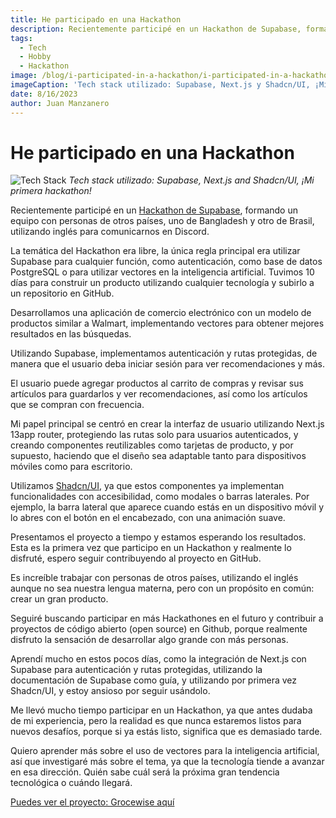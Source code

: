 ```yaml
---
title: He participado en una Hackathon
description: Recientemente participé en un Hackathon de Supabase, formando un equipo con personas de otros países.
tags: 
  - Tech
  - Hobby
  - Hackathon
image: /blog/i-participated-in-a-hackathon/i-participated-in-a-hackathon-banner.png
imageCaption: 'Tech stack utilizado: Supabase, Next.js y Shadcn/UI, ¡Mi primera hackathon!'
date: 8/16/2023
author: Juan Manzanero
---
```


# He participado en una Hackathon

![Tech Stack](/blog/i-participated-in-a-hackathon/i-participated-in-a-hackathon-banner.png)
*Tech stack utilizado: Supabase, Next.js and Shadcn/UI, ¡Mi primera hackathon!*

<PostData date='16 de Agosto del 2023' author='Juan Manzanero' />

Recientemente participé en un [Hackathon de Supabase](https://supabase.com/blog/supabase-lw8-hackathon), formando un equipo con personas de otros países, uno de Bangladesh y otro de Brasil, utilizando inglés para comunicarnos en Discord.

La temática del Hackathon era libre, la única regla principal era utilizar Supabase para cualquier función, como autenticación, como base de datos PostgreSQL o para utilizar vectores en la inteligencia artificial. Tuvimos 10 días para construir un producto utilizando cualquier tecnología y subirlo a un repositorio en GitHub.

Desarrollamos una aplicación de comercio electrónico con un modelo de productos similar a Walmart, implementando vectores para obtener mejores resultados en las búsquedas.

Utilizando Supabase, implementamos autenticación y rutas protegidas, de manera que el usuario deba iniciar sesión para ver recomendaciones y más.

El usuario puede agregar productos al carrito de compras y revisar sus artículos para guardarlos y ver recomendaciones, así como los artículos que se compran con frecuencia.

Mi papel principal se centró en crear la interfaz de usuario utilizando Next.js 13app router, protegiendo las rutas solo para usuarios autenticados, y creando componentes reutilizables como tarjetas de producto, y por supuesto, haciendo que el diseño sea adaptable tanto para dispositivos móviles como para escritorio.

Utilizamos [Shadcn/UI](https://ui.shadcn.com/), ya que estos componentes ya implementan funcionalidades con accesibilidad, como modales o barras laterales. Por ejemplo, la barra lateral que aparece cuando estás en un dispositivo móvil y lo abres con el botón en el encabezado, con una animación suave.

Presentamos el proyecto a tiempo y estamos esperando los resultados. Esta es la primera vez que participo en un Hackathon y realmente lo disfruté, espero seguir contribuyendo al proyecto en GitHub.

Es increíble trabajar con personas de otros países, utilizando el inglés aunque no sea nuestra lengua materna, pero con un propósito en común: crear un gran producto.

Seguiré buscando participar en más Hackathones en el futuro y contribuir a proyectos de código abierto (open source) en Github, porque realmente disfruto la sensación de desarrollar algo grande con más personas.

Aprendí mucho en estos pocos días, como la integración de Next.js con Supabase para autenticación y rutas protegidas, utilizando la documentación de Supabase como guía, y utilizando por primera vez Shadcn/UI, y estoy ansioso por seguir usándolo.

Me llevó mucho tiempo participar en un Hackathon, ya que antes dudaba de mi experiencia, pero la realidad es que nunca estaremos listos para nuevos desafíos, porque si ya estás listo, significa que es demasiado tarde.

Quiero aprender más sobre el uso de vectores para la inteligencia artificial, así que investigaré más sobre el tema, ya que la tecnología tiende a avanzar en esa dirección. Quién sabe cuál será la próxima gran tendencia tecnológica o cuándo llegará.

[Puedes ver el proyecto: Grocewise aquí](https://groce-wise.vercel.app/)
